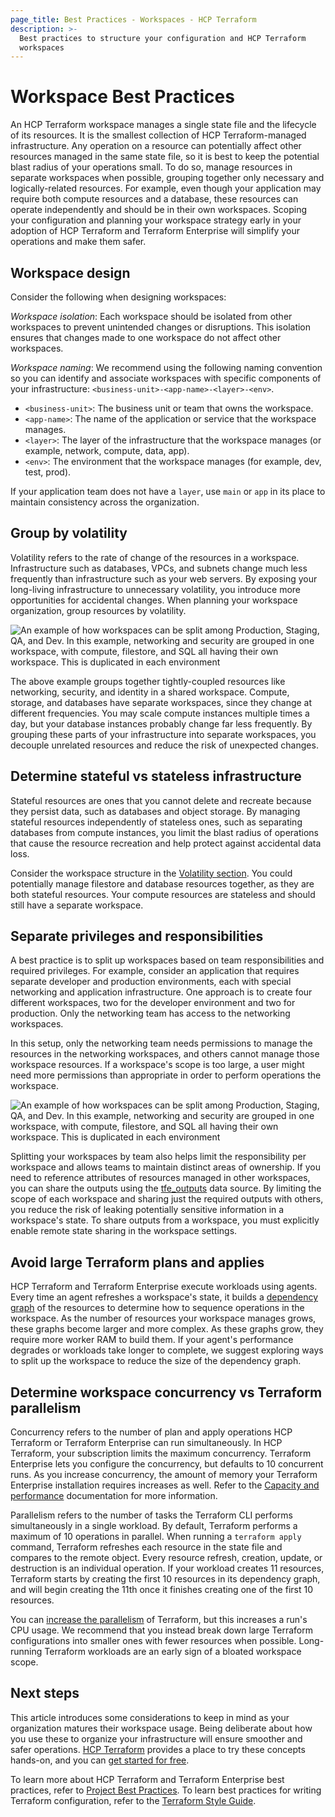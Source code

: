 ```yaml
---
page_title: Best Practices - Workspaces - HCP Terraform
description: >-
  Best practices to structure your configuration and HCP Terraform
  workspaces
---
```


# Workspace Best Practices

An HCP Terraform workspace manages a single state file and the lifecycle of its resources. It is the smallest collection of HCP Terraform-managed infrastructure. Any operation on a resource can potentially affect other resources managed in the same state file, so it is best to keep the potential blast radius of your operations small. To do so, manage resources in separate workspaces when possible, grouping together only necessary and logically-related resources. For example, even though your application may require both compute resources and a database, these resources can operate independently and should be in their own workspaces. 
Scoping your configuration and planning your workspace strategy early in your adoption of HCP Terraform and Terraform Enterprise will simplify your operations and make them safer.

## Workspace design

Consider the following when designing workspaces:

*Workspace isolation*: Each workspace should be isolated from other workspaces to prevent unintended changes or disruptions. This isolation ensures that changes made to one workspace do not affect other workspaces.

*Workspace naming*: We recommend using the following naming convention so you can identify and associate workspaces with specific components of your infrastructure:  `<business-unit>-<app-name>-<layer>-<env>`.

- `<business-unit>`: The business unit or team that owns the workspace.
- `<app-name>`: The name of the application or service that the workspace manages.
- `<layer>`: The layer of the infrastructure that the workspace manages (or example, network, compute, data, app).
- `<env>`: The environment that the workspace manages (for example, dev, test, prod).

If your application team does not have a `layer`, use `main` or `app` in its place to maintain consistency across the organization.

## Group by volatility

Volatility refers to the rate of change of the resources in a workspace. Infrastructure such as databases, VPCs, and subnets change much less frequently than infrastructure such as your web servers. By exposing your long-living infrastructure to unnecessary volatility, you introduce more opportunities for accidental changes. When planning your workspace organization, group resources by volatility.

![An example of how workspaces can be split among Production, Staging, QA, and Dev. In this example, networking and security are grouped in one workspace, with compute, filestore, and SQL all having their own workspace. This is duplicated in each environment](/img/docs/workspace-net-infra-split.png)

The above example groups together tightly-coupled resources like networking, security, and identity in a shared workspace. Compute, storage, and databases have separate workspaces, since they change at different frequencies. You may scale compute instances multiple times a day, but your database instances probably change far less frequently. By grouping these parts of your infrastructure into separate workspaces, you decouple unrelated resources and reduce the risk of unexpected changes. 

## Determine stateful vs stateless infrastructure

Stateful resources are ones that you cannot delete and recreate because they persist data, such as databases and object storage. By managing stateful resources independently of stateless ones, such as separating databases from compute instances, you limit the blast radius of operations that cause the resource recreation and help protect against accidental data loss.

Consider the workspace structure in the [Volatility section](#group-by-volatility). You could potentially manage filestore and database resources together, as they are both stateful resources. Your compute resources are stateless and should still have a separate workspace.

## Separate privileges and responsibilities

A best practice is to split up workspaces based on team responsibilities and required privileges. For example, consider an application that requires separate developer and production environments, each with special networking and application infrastructure. One approach is to create four different workspaces, two for the developer environment and two for production. Only the networking team has access to the networking workspaces.

In this setup, only the networking team needs permissions to manage the resources in the networking workspaces, and others cannot manage those workspace resources. If a workspace's scope is too large, a user might need more permissions than appropriate in order to perform operations the workspace.

![An example of how workspaces can be split among Production, Staging, QA, and Dev. In this example, networking and security are grouped in one workspace, with compute, filestore, and SQL all having their own workspace. This is duplicated in each environment](/img/docs/workspace-net-infra-combined.png)

Splitting your workspaces by team also helps limit the responsibility per workspace and allows teams to maintain distinct areas of ownership. If you need to reference attributes of resources managed in other workspaces, you can share the outputs using the [tfe_outputs](https://registry.terraform.io/providers/hashicorp/tfe/latest/docs/data-sources/outputs) data source. By limiting the scope of each workspace and sharing just the required outputs with others, you reduce the risk of leaking potentially sensitive information in a workspace's state. To share outputs from a workspace, you must explicitly enable remote state sharing in the workspace settings. 

## Avoid large Terraform plans and applies

HCP Terraform and Terraform Enterprise execute workloads using agents. Every time an agent refreshes a workspace's state, it builds a [dependency graph](/terraform/internals/graph) of the resources to determine how to sequence operations in the workspace. As the number of resources your workspace manages grows, these graphs become larger and more complex. As these graphs grow, they require more worker RAM to build them. If your agent's performance degrades or workloads take longer to complete, we suggest exploring ways to split up the workspace to reduce the size of the dependency graph.

## Determine workspace concurrency vs Terraform parallelism

Concurrency refers to the number of plan and apply operations HCP Terraform or Terraform Enterprise can run simultaneously. In HCP Terraform, your subscription limits the maximum concurrency. Terraform Enterprise lets you configure the concurrency, but defaults to 10 concurrent runs. As you increase concurrency, the amount of memory your Terraform Enterprise installation requires increases as well. Refer to the [Capacity and performance](/terraform/enterprise/replicated/architecture/system-overview/capacity) documentation for more information.

Parallelism refers to the number of tasks the Terraform CLI performs simultaneously in a single workload. By default, Terraform performs a maximum of 10 operations in parallel. When running a `terraform apply` command, Terraform refreshes each resource in the state file and compares to the remote object. Every resource refresh, creation, update, or destruction is an individual operation. If your workload creates 11 resources, Terraform starts by creating the first 10 resources in its dependency graph, and will begin creating the 11th once it finishes creating one of the first 10 resources.

You can [increase the parallelism](/terraform/cloud-docs/workspaces/variables#parallelism) of Terraform, but this increases a run's CPU usage. We recommend that you instead break down large Terraform configurations into smaller ones with fewer resources when possible. Long-running Terraform workloads are an early sign of a bloated workspace scope.

## Next steps

This article introduces some considerations to keep in mind as your organization matures their workspace usage. Being deliberate about how you use these to organize your infrastructure will ensure smoother and safer operations. [HCP Terraform](/terraform/tutorials/cloud-get-started) provides a place to try these concepts hands-on, and you can [get started for free](https://app.terraform.io/public/signup/account).

To learn more about HCP Terraform and Terraform Enterprise best practices, refer to [Project Best Practices](/terraform/cloud-docs/projects/best-practices). To learn best practices for writing Terraform configuration, refer to the [Terraform Style Guide](/terraform/language/style).
